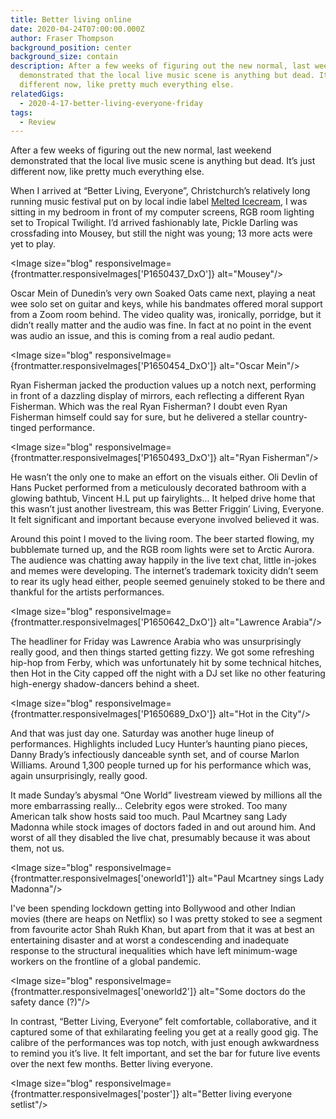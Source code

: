 ```yaml
---
title: Better living online
date: 2020-04-24T07:00:00.000Z
author: Fraser Thompson
background_position: center
background_size: contain
description: After a few weeks of figuring out the new normal, last weekend
  demonstrated that the local live music scene is anything but dead. It’s just
  different now, like pretty much everything else.
relatedGigs:
  - 2020-4-17-better-living-everyone-friday
tags:
  - Review
---
```



After a few weeks of figuring out the new normal, last weekend demonstrated that the local live music scene is anything but dead. It’s just different now, like pretty much everything else.

When I arrived at “Better Living, Everyone”, Christchurch’s relatively long running music festival put on by local indie label [Melted Icecream](https://meltedicecream.co.nz/), I was sitting in my bedroom in front of my computer screens, RGB room lighting set to Tropical Twilight. I’d arrived fashionably late, Pickle Darling was crossfading into Mousey, but still the night was young; 13 more acts were yet to play.

<Image size="blog" responsiveImage={frontmatter.responsiveImages['P1650437_DxO']} alt="Mousey"/>

Oscar Mein of Dunedin’s very own Soaked Oats came next, playing a neat wee solo set on guitar and keys, while his bandmates offered moral support from a Zoom room behind. The video quality was, ironically, porridge, but it didn’t really matter and the audio was fine. In fact at no point in the event was audio an issue, and this is coming from a real audio pedant.

<Image size="blog" responsiveImage={frontmatter.responsiveImages['P1650454_DxO']} alt="Oscar Mein"/>

Ryan Fisherman jacked the production values up a notch next, performing in front of a dazzling display of mirrors, each reflecting a different Ryan Fisherman. Which was the real Ryan Fisherman? I doubt even Ryan Fisherman himself could say for sure, but he delivered a stellar country-tinged performance.

<Image size="blog" responsiveImage={frontmatter.responsiveImages['P1650493_DxO']} alt="Ryan Fisherman"/>

He wasn’t the only one to make an effort on the visuals either. Oli Devlin of Hans Pucket performed from a meticulously decorated bathroom with a glowing bathtub, Vincent H.L put up fairylights... It helped drive home that this wasn’t just another livestream, this was Better Friggin’ Living, Everyone. It felt significant and important because everyone involved believed it was.

Around this point I moved to the living room. The beer started flowing, my bubblemate turned up, and the RGB room lights were set to Arctic Aurora. The audience was chatting away happily in the live text chat, little in-jokes and memes were developing. The internet’s trademark toxicity didn’t seem to rear its ugly head either, people seemed genuinely stoked to be there and thankful for the artists performances.

<Image size="blog" responsiveImage={frontmatter.responsiveImages['P1650642_DxO']} alt="Lawrence Arabia"/>

The headliner for Friday was Lawrence Arabia who was unsurprisingly really good, and then things started getting fizzy. We got some refreshing hip-hop from Ferby, which was unfortunately hit by some technical hitches, then Hot in the City capped off the night with a DJ set like no other featuring high-energy shadow-dancers behind a sheet.

<Image size="blog" responsiveImage={frontmatter.responsiveImages['P1650689_DxO']} alt="Hot in the City"/>

And that was just day one. Saturday was another huge lineup of performances. Highlights included Lucy Hunter’s haunting piano pieces, Danny Brady’s infectiously danceable synth set, and of course Marlon Williams. Around 1,300 people turned up for his performance which was, again unsurprisingly, really good.

It made Sunday’s abysmal “One World” livestream viewed by millions all the more embarrassing really… Celebrity egos were stroked. Too many American talk show hosts said too much. Paul Mcartney sang Lady Madonna while stock images of doctors faded in and out around him. And worst of all they disabled the live chat, presumably because it was about them, not us.

<Image size="blog" responsiveImage={frontmatter.responsiveImages['oneworld1']} alt="Paul Mcartney sings Lady Madonna"/>

I've been spending lockdown getting into Bollywood and other Indian movies (there are heaps on Netflix) so I was pretty stoked to see a segment from favourite actor Shah Rukh Khan, but apart from that it was at best an entertaining disaster and at worst a condescending and inadequate response to the structural inequalities which have left minimum-wage workers on the frontline of a global pandemic.

<Image size="blog" responsiveImage={frontmatter.responsiveImages['oneworld2']} alt="Some doctors do the safety dance (?)"/>

In contrast, “Better Living, Everyone” felt comfortable, collaborative, and it captured some of that exhilarating feeling you get at a really good gig. The calibre of the performances was top notch, with just enough awkwardness to remind you it’s live. It felt important, and set the bar for future live events over the next few months. Better living everyone.

<Image size="blog" responsiveImage={frontmatter.responsiveImages['poster']} alt="Better living everyone setlist"/>
